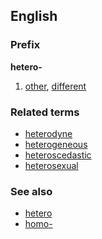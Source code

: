 ==English==
===Prefix===
'''hetero-'''

#[[other]], [[different]]

===Related terms===
*[[heterodyne]]
*[[heterogeneous]]
*[[heteroscedastic]]
*[[heterosexual]]

===See also===
*[[hetero]]
*[[homo-]]